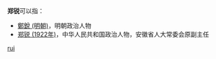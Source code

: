 '''郑锐'''可以指：
* [[鄭銳_(明朝)|鄭銳 (明朝)]]，明朝政治人物
* [[郑锐_(1922年)|郑锐 (1922年)]]，中华人民共和国政治人物，安徽省人大常委会原副主任

{{disambig}}

[[Category:二字郑姓人名消歧义|rui]]